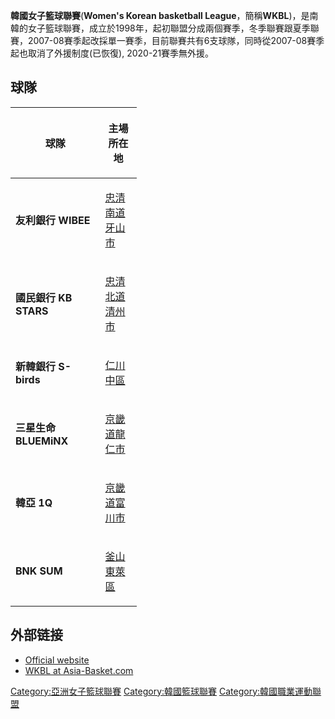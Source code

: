 {{unreferenced|time=2009-07-18T08:15:53+00:00}}
{{Infobox sports league
|logo=韓國女子籃球聯賽logo.gif|
|pixels=200x244px
|sport=[[籃球|籃球]]
|founded=1998
|teams=6
|country={{flagcountry|KOR}}
|champion=三星生命 BLUEMiNX
|website=[http://www.wkbl.or.kr/ WKBL.or.kr]
}}
'''韓國女子籃球聯賽'''('''Women's Korean basketball League'''，簡稱'''WKBL''')，是南韓的女子籃球聯賽，成立於1998年，起初聯盟分成兩個賽季，冬季聯賽跟夏季聯賽，2007-08賽季起改採單一賽季，目前聯賽共有6支球隊，同時從2007-08賽季起也取消了外援制度(已恢復), 2020-21賽季無外援。

==球隊==
{| class="wikitable" style="width: 40%"
|-
! width=25%|球隊
! width=15%|主場所在地
|-
|'''友利銀行 WIBEE'''
|[[忠清南道|忠清南道]][[牙山市|牙山市]]
|-
| '''國民銀行 KB STARS'''
|[[忠清北道|忠清北道]][[清州市|清州市]]
|-
|'''新韓銀行 S-birds'''
|[[仁川|仁川]][[中區_(仁川)|中區]]
|-
| '''三星生命 BLUEMiNX'''
|[[京畿道|京畿道]][[龍仁市|龍仁市]]
|-
|'''韓亞 1Q'''
|[[京畿道|京畿道]][[富川市|富川市]]
|-
|'''BNK       SUM'''
|[[釜山|釜山]][[東萊區|東萊區]]
|}

== 外部链接 ==
* [https://www.wkbl.or.kr/main/index.asp Official website] {{in lang|ko|en}}
* [https://www.asia-basket.com/South-Korea/basketball.asp?Women=1 WKBL at Asia-Basket.com]

{{女子職業籃球聯賽}}

[[Category:亞洲女子籃球聯賽|Category:亞洲女子籃球聯賽]]
[[Category:韓國籃球聯賽|Category:韓國籃球聯賽]]
[[Category:韓國職業運動聯盟|Category:韓國職業運動聯盟]]